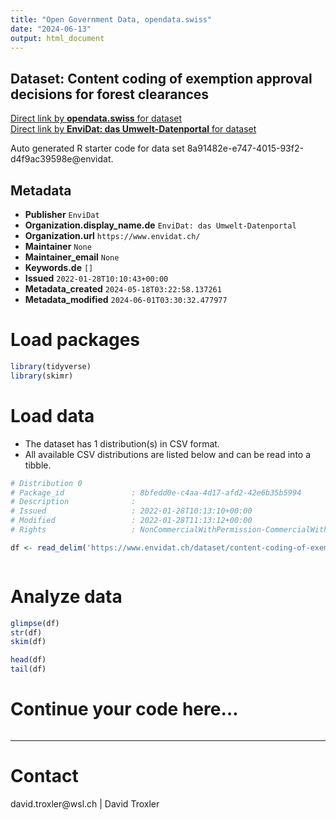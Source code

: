 ```yaml
---
title: "Open Government Data, opendata.swiss"
date: "2024-06-13"
output: html_document
---
```


## Dataset: Content coding of exemption approval decisions for forest clearances



[Direct link by **opendata.swiss** for dataset](https://opendata.swiss/de/dataset/content-coding-of-exemption-approval-decisions-for-forest-clearances)<br>
[Direct link by **EnviDat: das Umwelt-Datenportal** for dataset](https://www.envidat.ch/#/metadata/content-coding-of-exemption-approval-decisions-for-forest-clearances)

Auto generated R starter code for data set 8a91482e-e747-4015-93f2-d4f9ac39598e@envidat.

## Metadata

- **Publisher** `EnviDat`
- **Organization.display_name.de** `EnviDat: das Umwelt-Datenportal`
- **Organization.url** `https://www.envidat.ch/`
- **Maintainer** `None`
- **Maintainer_email** `None`
- **Keywords.de** `[]`
- **Issued** `2022-01-28T10:10:43+00:00`
- **Metadata_created** `2024-05-18T03:22:58.137261`
- **Metadata_modified** `2024-06-01T03:30:32.477977`


# Load packages

```r

library(tidyverse)
library(skimr)

```

# Load data

-   The dataset has 1 distribution(s) in CSV format.
-   All available CSV distributions are listed below and can be read into a tibble.

```r

# Distribution 0
# Package_id               : 8bfedd0e-c4aa-4d17-afd2-42e6b35b5994
# Description              : 
# Issued                   : 2022-01-28T10:13:10+00:00
# Modified                 : 2022-01-28T11:13:12+00:00
# Rights                   : NonCommercialWithPermission-CommercialWithPermission-ReferenceRequired

df <- read_delim('https://www.envidat.ch/dataset/content-coding-of-exemption-approval-decisions-for-forest-clearances/resource/9bdd15da-34cc-4884-a1e9-6f30a754c8b5')



```

# Analyze data

```r

glimpse(df)
str(df)
skim(df)

head(df)
tail(df)

```

# Continue your code here...

```r

```

------------------------------------------------------------------------

# Contact

david.troxler@wsl.ch | David Troxler
